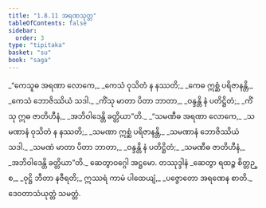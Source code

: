 ```yaml
---
title: "1.8.11 အရဏသုတ္တ"
tableOfContents: false
sidebar:
  order: 3
type: "tipitaka"
basket: "su"
book: "saga"
---
```



<DynamicBreadcrumb />

<Division number="81" book="saga">

<Paragraph number="363" type="verses" book="saga">
_“ကေသူဓ အရဏာ လောကေ,_  
_ကေသံ ဝုသိတံ န နဿတိ;_  
_ကေဓ ဣစ္ဆံ ပရိဇာနန္တိ,_  
_ကေသံ ဘောဇိဿိယံ သဒါ._  

</Paragraph>

<Paragraph number="364" type="verses" book="saga">
_ကိံသု မာတာ ပိတာ ဘာတာ,_  
_ဝန္ဒန္တိ နံ ပတိဋ္ဌိတံ;_  
_ကိံသု ဣဓ ဇာတိဟီနံ,_  
_အဘိဝါဒေန္တိ ခတ္တိယာ”တိ._  

</Paragraph>

<Paragraph number="365" type="verses" book="saga">
_“သမဏီဓ အရဏာ လောကေ,_  
_သမဏာနံ ဝုသိတံ န နဿတိ;_  
_သမဏာ ဣစ္ဆံ ပရိဇာနန္တိ,_  
_သမဏာနံ ဘောဇိဿိယံ သဒါ._  

</Paragraph>

<Paragraph number="366" type="verses" book="saga">
_သမဏံ မာတာ ပိတာ ဘာတာ,_  
_ဝန္ဒန္တိ နံ ပတိဋ္ဌိတံ;_  
_သမဏီဓ ဇာတိဟီနံ,_  
_အဘိဝါဒေန္တိ ခတ္တိယာ”တိ._  


</Paragraph>
</Division>

<Paragraph number="367" type="center" book="saga">
ဆေတွာဝဂ္ဂေါ အဋ္ဌမော.



</Paragraph>

<Paragraph number="368" type="center" book="saga">
တဿုဒ္ဒါနံ


</Paragraph>

<Paragraph number="369" type="verses" book="saga">
_ဆေတွာ ရထဉ္စ စိတ္တဉ္စ,_  
_ဝုဋ္ဌိ ဘီတာ နဇီရတိ;_  
ဣဿရံ ကာမံ ပါထေယျံ,_  
_ပဇ္ဇောတော အရဏေန စာတိ._  


</Paragraph>

<Paragraph number="370" type="center" book="saga">
ဒေဝတာသံယုတ္တံ သမတ္တံ.
</Paragraph>